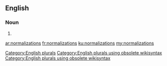 ==English==

===Noun===
{{head|en}}

# {{plural of|normalization}}

[[Category:English plurals]][[Category:English plurals using obsolete wikisyntax]][[Category:English plurals using obsolete wikisyntax]]

[[ar:normalizations]]
[[fr:normalizations]]
[[ku:normalizations]]
[[my:normalizations]]